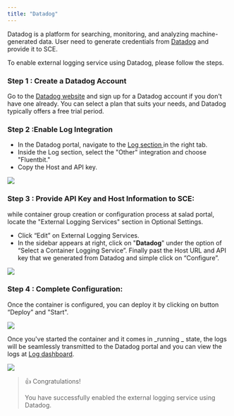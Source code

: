 ```yaml
---
title: "Datadog"
---
```


Datadog is a platform for searching, monitoring, and analyzing machine-generated data. User need to generate credentials from [Datadog](https://www.datadoghq.com/) and provide it to SCE.

To enable external logging service using Datadog, please follow the steps.

### **Step 1 : Create a Datadog Account**

Go to the [Datadog website](https://www.datadoghq.com/) and sign up for a Datadog account if you don't have one already. You can select a plan that suits your needs, and Datadog typically offers a free trial period.

### **Step 2 :Enable Log Integration**

- In the Datadog portal, navigate to the [Log section ](https://us5.datadoghq.com/logs/onboarding/other)in the right tab.
- Inside the Log section, select the "Other" integration and choose "Fluentbit."
- Copy the Host and API key.

<img src="/container-engine/images/d158848-image.png"/>


### **Step 3 : Provide API Key and Host Information to SCE**:

while container group creation or configuration process at salad portal, locate the "External Logging Services" section in Optional Settings.

- Click “Edit” on External Logging Services.
- In the sidebar appears at right, click on "**Datadog**" under the option of “Select a Container Logging Service”. Finally past the Host URL and API key that we generated from Datadog and simple click on “Configure”.

<img src="/container-engine/images/b695fac-image.png"/>


### **Step 4 : Complete Configuration**:

Once the container is configured, you can deploy it by clicking on button “Deploy” and "Start".

<img src="/container-engine/images/2acf3d1-image.png"/>



Once you've started the container and it comes in _running _ state, the logs will be seamlessly transmitted to the Datadog portal and you can view the logs at [Log dashboard](https://us5.datadoghq.com/logs).

<img src="/container-engine/images/8de9469-image.png"/>


> 👍 Congratulations!
>
> You have successfully enabled the external logging service using Datadog.
